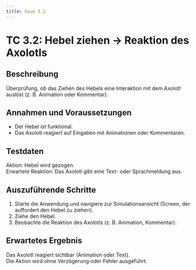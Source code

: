 ```yaml
---
title: Case 3.2
---
```




# TC 3.2: Hebel ziehen → Reaktion des Axolotls

## Beschreibung
Überprüfung, ob das Ziehen des Hebels eine Interaktion mit dem Axolotl auslöst (z. B. Animation oder Kommentar).

## Annahmen und Voraussetzungen
- Der Hebel ist funktional.
- Das Axolotl reagiert auf Eingaben mit Animationen oder Kommentaren.

## Testdaten
Aktion: Hebel wird gezogen.  
Erwartete Reaktion: Das Axolotl gibt eine Text- oder Sprachmeldung aus.  

## Auszuführende Schritte
1. Starte die Anwendung und navigiere zur Simulationsansicht (Screen, der auffordert den Hebel zu ziehen).
2. Ziehe den Hebel.
3. Beobachte die Reaktion des Axolotls (z. B. Animation, Kommentar).

## Erwartetes Ergebnis
Das Axolotl reagiert sichtbar (Animation oder Text).  
Die Aktion wird ohne Verzögerung oder Fehler ausgeführt.  
